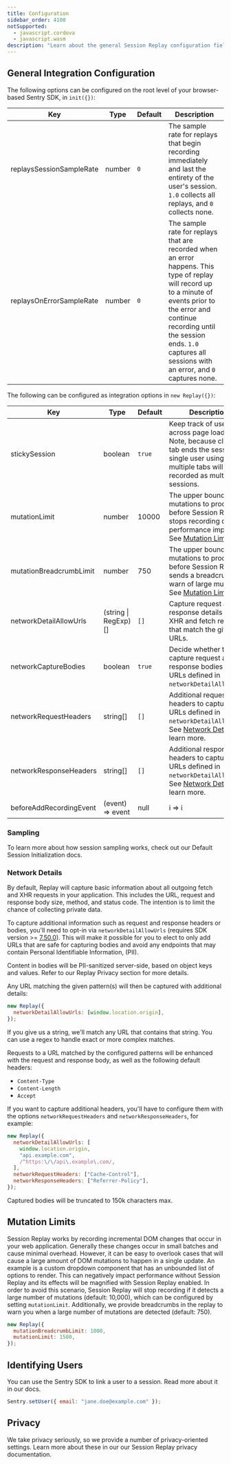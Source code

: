 ```yaml
---
title: Configuration
sidebar_order: 4100
notSupported:
  - javascript.cordova
  - javascript.wasm
description: "Learn about the general Session Replay configuration fields."
---
```


<Include name="feature-stage-beta-session-replay.mdx" />

## General Integration Configuration

The following options can be configured on the root level of your browser-based Sentry SDK, in `init({})`:

| Key                      | Type   | Default | Description                                                                                                                                                                                                                                                       |
| ------------------------ | ------ | ------- | ----------------------------------------------------------------------------------------------------------------------------------------------------------------------------------------------------------------------------------------------------------------- |
| replaysSessionSampleRate | number | `0`     | The sample rate for replays that begin recording immediately and last the entirety of the user's session. `1.0` collects all replays, and `0` collects none.                                                                                                      |
| replaysOnErrorSampleRate | number | `0`     | The sample rate for replays that are recorded when an error happens. This type of replay will record up to a minute of events prior to the error and continue recording until the session ends. `1.0` captures all sessions with an error, and `0` captures none. |

The following can be configured as integration options in `new Replay({})`:

| Key                     | Type                  | Default | Description                                                                                                                                                   |
| ----------------------- | --------------------- | ------- | ------------------------------------------------------------------------------------------------------------------------------------------------------------- |
| stickySession           | boolean               | `true`  | Keep track of users across page loads. Note, because closing a tab ends the session, a single user using multiple tabs will be recorded as multiple sessions. |
| mutationLimit           | number                | 10000   | The upper bound of mutations to process before Session Replay stops recording due to performance impacts. See [Mutation Limits](#mutation-limits)             |
| mutationBreadcrumbLimit | number                | 750     | The upper bound of mutations to process before Session Replay sends a breadcrumb to warn of large mutations. See [Mutation Limits](#mutation-limits)          |
| networkDetailAllowUrls  | (string \| RegExp)[]  | `[]`    | Capture request and response details for XHR and fetch requests that match the given URLs.                                                                    |
| networkCaptureBodies    | boolean               | `true`  | Decide whether to capture request and response bodies for URLs defined in `networkDetailAllowUrls`.                                                           |
| networkRequestHeaders   | string[]              | `[]`    | Additional request headers to capture for URLs defined in `networkDetailAllowUrls`. See [Network Details](#network-details) to learn more.                    |
| networkResponseHeaders  | string[]              | `[]`    | Additional response headers to capture for URLs defined in `networkDetailAllowUrls`. See [Network Details](#network-details) to learn more.                   |
| beforeAddRecordingEvent | (event) => event|null | i => i  | Filter additional recording events that include console logs and network requests/responses.                                                                  |

### Sampling

To learn more about how session sampling works, check out our <PlatformLink to="/session-replay/understanding-sessions/#default-session-initialization">Default Session Initialization</PlatformLink> docs.

### Network Details

By default, Replay will capture basic information about all outgoing fetch and XHR requests in your application. This includes the URL, request and response body size, method, and status code. The intention is to limit the chance of collecting private data.

To capture additional information such as request and response headers or bodies, you'll need to opt-in via `networkDetailAllowUrls` (requires SDK version >= [7.50.0](https://github.com/getsentry/sentry-javascript/releases/tag/7.50.0)). This will make it possible for you to elect to only add URLs that are safe for capturing bodies and avoid any endpoints that may contain Personal Identifiable Information, (PII).

<Note>

Content in bodies will be PII-sanitized server-side, based on object keys and values.
Refer to our <PlatformLink to="/session-replay/privacy/#network-request-and-response-bodies-and-headers">Replay Privacy section</PlatformLink> for more details.

</Note>

Any URL matching the given pattern(s) will then be captured with additional details:

```javascript
new Replay({
  networkDetailAllowUrls: [window.location.origin],
});
```

If you give us a string, we'll match any URL that contains that string. You can use a regex to handle exact or more complex matches.

Requests to a URL matched by the configured patterns will be enhanced with the request and response body, as well as the following default headers:

- `Content-Type`
- `Content-Length`
- `Accept`

If you want to capture additional headers, you'll have to configure them with the options `networkRequestHeaders` and `networkResponseHeaders`, for example:

```javascript
new Replay({
  networkDetailAllowUrls: [
    window.location.origin,
    "api.example.com",
    /^https:\/\/api\.example\.com/,
  ],
  networkRequestHeaders: ["Cache-Control"],
  networkResponseHeaders: ["Referrer-Policy"],
});
```

<Note>Captured bodies will be truncated to 150k characters max.</Note>

## Mutation Limits

Session Replay works by recording incremental DOM changes that occur in your web application. Generally these changes occur in small batches and cause minimal overhead. However, it can be easy to overlook cases that will cause a large amount of DOM mutations to happen in a single update. An example is a custom dropdown component that has an unbounded list of options to render. This can negatively impact performance without Session Replay and its effects will be magnified with Session Replay enabled. In order to avoid this scenario, Session Replay will stop recording if it detects a large number of mutations (default: 10,000), which can be configured by setting `mutationLimit`. Additionally, we provide breadcrumbs in the replay to warn you when a large number of mutations are detected (default: 750).

```javascript
new Replay({
  mutationBreadcrumbLimit: 1000,
  mutationLimit: 1500,
});
```

## Identifying Users

You can use the Sentry SDK to link a user to a session. Read more about it in our <PlatformLink to="/enriching-events/identify-user">docs</PlatformLink>.

```javascript
Sentry.setUser({ email: "jane.doe@example.com" });
```

## Privacy

We take privacy seriously, so we provide a number of privacy-oriented settings. Learn more about these in our our <PlatformLink to="/session-replay/privacy/#privacy-configuration">Session Replay privacy documentation</PlatformLink>.
